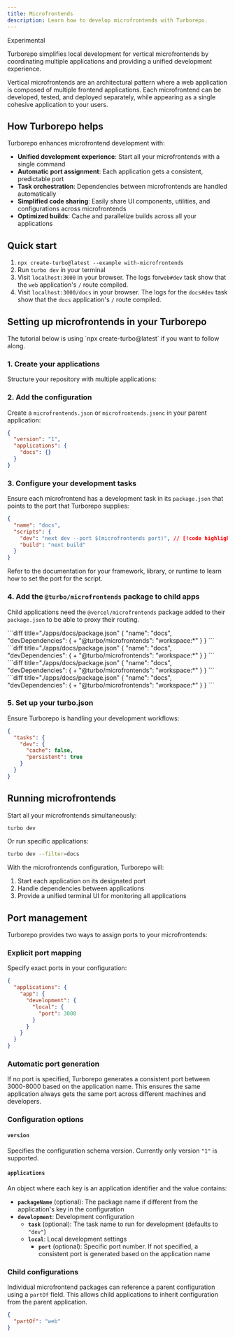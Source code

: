 ```yaml
---
title: Microfrontends
description: Learn how to develop microfrontends with Turborepo.
---
```



<ExperimentalBadge>Experimental</ExperimentalBadge>

Turborepo simplifies local development for vertical microfrontends by coordinating multiple applications and providing a unified development experience.

Vertical microfrontends are an architectural pattern where a web application is composed of multiple frontend applications. Each microfrontend can be developed, tested, and deployed separately, while appearing as a single cohesive application to your users.

## How Turborepo helps

Turborepo enhances microfrontend development with:

- **Unified development experience**: Start all your microfrontends with a single command
- **Automatic port assignment**: Each application gets a consistent, predictable port
- **Task orchestration**: Dependencies between microfrontends are handled automatically
- **Simplified code sharing**: Easily share UI components, utilities, and configurations across microfrontends
- **Optimized builds**: Cache and parallelize builds across all your applications

## Quick start

1. `npx create-turbo@latest --example with-microfrontends`
2. Run `turbo dev` in your terminal
3. Visit `localhost:3000` in your browser. The logs for`web#dev` task show that the `web` application's `/` route compiled.
4. Visit `localhost:3000/docs` in your browser. The logs for the `docs#dev` task show that the `docs` application's `/` route compiled.

## Setting up microfrontends in your Turborepo

<Callout>
  The tutorial below is using `npx create-turbo@latest` if you want to follow
  along.
</Callout>

### 1. Create your applications

Structure your repository with multiple applications:

<Files>
  <Folder name="apps" defaultOpen>
    <Folder name="web" />
    <Folder name="docs" />
  </Folder>
</Files>

### 2. Add the configuration

Create a `microfrontends.json` or `microfrontends.jsonc` in your parent application:

```json title="./apps/web/microfrontends.json"
{
  "version": "1",
  "applications": {
    "docs": {}
  }
}
```

### 3. Configure your development tasks

Ensure each microfrontend has a development task in its `package.json` that points to the port that Turborepo supplies:

```json title="./apps/docs/package.json"
{
  "name": "docs",
  "scripts": {
    "dev": "next dev --port $(microfrontends port)", // [!code highlight]
    "build": "next build"
  }
}
```

Refer to the documentation for your framework, library, or runtime to learn how to set the port for the script.

### 4. Add the `@turbo/microfrontends` package to child apps

Child applications need the `@vercel/microfrontends` package added to their `package.json` to be able to proxy their routing.

<PackageManagerTabs>
<Tab value="pnpm">
```diff title="./apps/docs/package.json"
{
  "name": "docs",
  "devDependencies": {
+   "@turbo/microfrontends": "workspace:*"
  }
}
```
</Tab>
<Tab value="yarn">
```diff title="./apps/docs/package.json"
{
  "name": "docs",
  "devDependencies": {
+   "@turbo/microfrontends": "workspace:*"
  }
}
```
</Tab>
<Tab value="npm">
```diff title="./apps/docs/package.json"
{
  "name": "docs",
  "devDependencies": {
+   "@turbo/microfrontends": "workspace:*"
  }
}
```
</Tab>
<Tab value="bun (Beta)">
```diff title="./apps/docs/package.json"
{
  "name": "docs",
  "devDependencies": {
+   "@turbo/microfrontends": "workspace:*"
  }
}
```
</Tab>
</PackageManagerTabs>

### 5. Set up your turbo.json

Ensure Turborepo is handling your development workflows:

```json title="./turbo.json"
{
  "tasks": {
    "dev": {
      "cache": false,
      "persistent": true
    }
  }
}
```

## Running microfrontends

Start all your microfrontends simultaneously:

```bash title="Terminal"
turbo dev
```

Or run specific applications:

```bash title="Terminal"
turbo dev --filter=docs
```

With the microfrontends configuration, Turborepo will:

1. Start each application on its designated port
2. Handle dependencies between applications
3. Provide a unified terminal UI for monitoring all applications

## Port management

Turborepo provides two ways to assign ports to your microfrontends:

### Explicit port mapping

Specify exact ports in your configuration:

```json title="microfrontends.json"
{
  "applications": {
    "app": {
      "development": {
        "local": {
          "port": 3000
        }
      }
    }
  }
}
```

### Automatic port generation

If no port is specified, Turborepo generates a consistent port between 3000-8000 based on the application name. This ensures the same application always gets the same port across different machines and developers.

### Configuration options

#### `version`

Specifies the configuration schema version. Currently only version `"1"` is supported.

#### `applications`

An object where each key is an application identifier and the value contains:

- **`packageName`** (optional): The package name if different from the application's key in the configuration
- **`development`**: Development configuration
  - **`task`** (optional): The task name to run for development (defaults to `"dev"`)
  - **`local`**: Local development settings
    - **`port`** (optional): Specific port number. If not specified, a consistent port is generated based on the application name

### Child configurations

Individual microfrontend packages can reference a parent configuration using a `partOf` field. This allows child applications to inherit configuration from the parent application.

```json title="./apps/docs/microfrontends.json"
{
  "partOf": "web"
}
```
